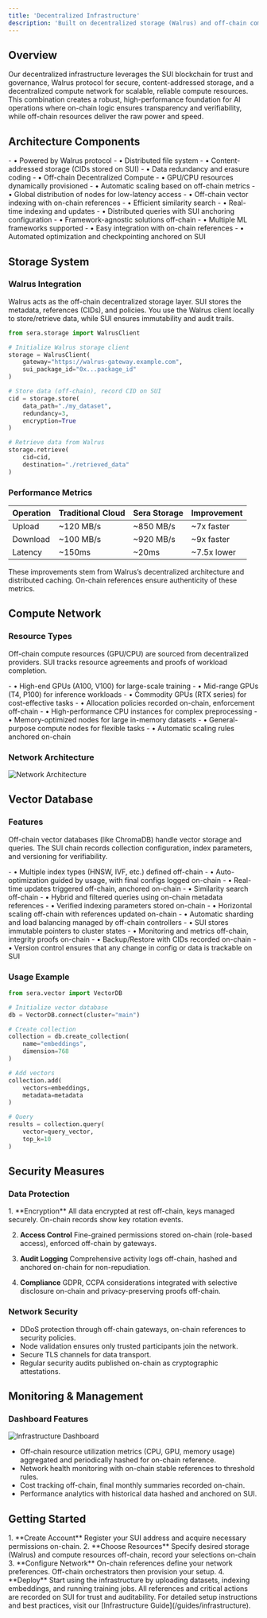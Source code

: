```yaml
---
title: 'Decentralized Infrastructure'
description: 'Built on decentralized storage (Walrus) and off-chain compute power governed by SUI'
---
```


## Overview

Our decentralized infrastructure leverages the SUI blockchain for trust and governance, Walrus protocol for secure, content-addressed storage, and a decentralized compute network for scalable, reliable compute resources. This combination creates a robust, high-performance foundation for AI operations where on-chain logic ensures transparency and verifiability, while off-chain resources deliver the raw power and speed.

## Architecture Components

<CardGroup cols={2}>
  <Card title="Decentralized Storage" icon="database">
    - • Powered by Walrus protocol
    - • Distributed file system
    - • Content-addressed storage (CIDs stored on SUI)
    - • Data redundancy and erasure coding
  </Card>
  <Card title="Compute Network" icon="network-wired">
    - • Off-chain Decentralized Compute
    - • GPU/CPU resources dynamically provisioned
    - • Automatic scaling based on off-chain metrics
    - • Global distribution of nodes for low-latency access
  </Card>
  <Card title="Vector Database" icon="layer-group">
    - • Off-chain vector indexing with on-chain references
    - • Efficient similarity search
    - • Real-time indexing and updates
    - • Distributed queries with SUI anchoring configuration
  </Card>
  <Card title="Training Clients" icon="code">
    - • Framework-agnostic solutions off-chain
    - • Multiple ML frameworks supported
    - • Easy integration with on-chain references
    - • Automated optimization and checkpointing anchored on SUI
  </Card>
</CardGroup>

## Storage System

### Walrus Integration

Walrus acts as the off-chain decentralized storage layer. SUI stores the metadata, references (CIDs), and policies. You use the Walrus client locally to store/retrieve data, while SUI ensures immutability and audit trails.

```python
from sera.storage import WalrusClient

# Initialize Walrus storage client
storage = WalrusClient(
    gateway="https://walrus-gateway.example.com",
    sui_package_id="0x...package_id"
)

# Store data (off-chain), record CID on SUI
cid = storage.store(
    data_path="./my_dataset",
    redundancy=3,
    encryption=True
)

# Retrieve data from Walrus
storage.retrieve(
    cid=cid,
    destination="./retrieved_data"
)
```

### Performance Metrics

| Operation | Traditional Cloud | Sera Storage | Improvement |
|-----------|------------------|--------------|-------------|
| Upload    | ~120 MB/s        | ~850 MB/s     | ~7x faster    |
| Download  | ~100 MB/s        | ~920 MB/s     | ~9x faster    |
| Latency   | ~150ms           | ~20ms         | ~7.5x lower  |

These improvements stem from Walrus’s decentralized architecture and distributed caching. On-chain references ensure authenticity of these metrics.

## Compute Network

### Resource Types

Off-chain compute resources (GPU/CPU) are sourced from decentralized providers. SUI tracks resource agreements and proofs of workload completion.

<AccordionGroup>
  <Accordion title="GPU Resources">
    - • High-end GPUs (A100, V100) for large-scale training
    - • Mid-range GPUs (T4, P100) for inference workloads
    - • Commodity GPUs (RTX series) for cost-effective tasks
    - • Allocation policies recorded on-chain, enforcement off-chain
  </Accordion>
  
  <Accordion title="CPU Resources">
    - • High-performance CPU instances for complex preprocessing
    - • Memory-optimized nodes for large in-memory datasets
    - • General-purpose compute nodes for flexible tasks 
    - • Automatic scaling rules anchored on-chain
  </Accordion>
</AccordionGroup>

### Network Architecture

<Frame>
  <img src="/images/network-architecture.png" alt="Network Architecture" />
</Frame>

## Vector Database

### Features

Off-chain vector databases (like ChromaDB) handle vector storage and queries. The SUI chain records collection configuration, index parameters, and versioning for verifiability.

<CardGroup cols={2}>
  <Card title="Indexing" icon="magnifying-glass">
    - • Multiple index types (HNSW, IVF, etc.) defined off-chain
    - • Auto-optimization guided by usage, with final configs logged on-chain
    - • Real-time updates triggered off-chain, anchored on-chain
  </Card>
  <Card title="Querying" icon="database">
    - • Similarity search off-chain
    - • Hybrid and filtered queries using on-chain metadata references
    - • Verified indexing parameters stored on-chain
  </Card>
  <Card title="Scaling" icon="arrow-up-right-dots">
    - • Horizontal scaling off-chain with references updated on-chain
    - • Automatic sharding and load balancing managed by off-chain controllers
    - • SUI stores immutable pointers to cluster states
  </Card>
  <Card title="Management" icon="sliders">
    - • Monitoring and metrics off-chain, integrity proofs on-chain
    - • Backup/Restore with CIDs recorded on-chain
    - • Version control ensures that any change in config or data is trackable on SUI
  </Card>
</CardGroup>

### Usage Example

```python
from sera.vector import VectorDB

# Initialize vector database
db = VectorDB.connect(cluster="main")

# Create collection
collection = db.create_collection(
    name="embeddings",
    dimension=768
)

# Add vectors
collection.add(
    vectors=embeddings,
    metadata=metadata
)

# Query
results = collection.query(
    vector=query_vector,
    top_k=10
)
```

## Security Measures

### Data Protection

<Steps>
  1. **Encryption**
     All data encrypted at rest off-chain, keys managed securely. On-chain records show key rotation events.

  2. **Access Control**
     Fine-grained permissions stored on-chain (role-based access), enforced off-chain by gateways.

  3. **Audit Logging**
     Comprehensive activity logs off-chain, hashed and anchored on-chain for non-repudiation.

  4. **Compliance**
     GDPR, CCPA considerations integrated with selective disclosure on-chain and privacy-preserving proofs off-chain.
</Steps>

### Network Security

- DDoS protection through off-chain gateways, on-chain references to security policies.
- Node validation ensures only trusted participants join the network.
- Secure TLS channels for data transport.
- Regular security audits published on-chain as cryptographic attestations.

## Monitoring & Management

### Dashboard Features

<Frame>
  <img src="/images/infrastructure-dashboard.png" alt="Infrastructure Dashboard" />
</Frame>

- Off-chain resource utilization metrics (CPU, GPU, memory usage) aggregated and periodically hashed for on-chain reference.
- Network health monitoring with on-chain stable references to threshold rules.
- Cost tracking off-chain, final monthly summaries recorded on-chain.
- Performance analytics with historical data hashed and anchored on SUI.

## Getting Started

<Steps>
  1. **Create Account**
     Register your SUI address and acquire necessary permissions on-chain.
  2. **Choose Resources**
     Specify desired storage (Walrus) and compute resources off-chain, record your selections on-chain
  3. **Configure Network**
     On-chain references define your network preferences. Off-chain orchestrators then provision your setup.
  4. **Deploy**
     Start using the infrastructure by uploading datasets, indexing embeddings, and running training jobs. All references and critical actions are recorded on SUI for trust and auditability.
</Steps>

<Note>
For detailed setup instructions and best practices, visit our [Infrastructure Guide](/guides/infrastructure).
</Note> 